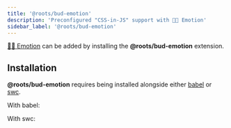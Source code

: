 ```yaml
---
title: '@roots/bud-emotion'
description: 'Preconfigured "CSS-in-JS" support with 👩‍🎤 Emotion'
sidebar_label: '@roots/bud-emotion'
---
```




[👩‍🎤 Emotion](https://emotion.sh) can be added by installing the **@roots/bud-emotion** extension.

## Installation

**@roots/bud-emotion** requires being installed alongside either [babel](https://babeljs.io/) or [swc](https://swc.rs/).

With babel:

<Install packages="@roots/bud-emotion @roots/bud-babel" />

With swc:

<Install packages="@roots/bud-emotion @roots/bud-swc" />
